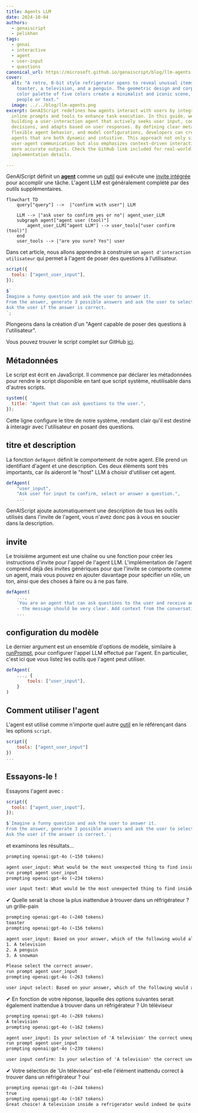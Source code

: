 ```yaml
---
title: Agents LLM
date: 2024-10-04
authors:
  - genaiscript
  - pelikhan
tags:
  - genai
  - interactive
  - agent
  - user-input
  - questions
canonical_url: https://microsoft.github.io/genaiscript/blog/llm-agents
cover:
  alt: "A retro, 8-bit style refrigerator opens to reveal unusual items: a
    toaster, a television, and a penguin. The geometric design and corporate
    color palette of five colors create a minimalist and iconic scene, devoid of
    people or text."
  image: ../../blog/llm-agents.png
excerpt: GenAIScript redefines how agents interact with users by integrating
  inline prompts and tools to enhance task execution. In this guide, we explore
  building a user-interaction agent that actively seeks user input, confirms
  decisions, and adapts based on user responses. By defining clear metadata,
  flexible agent behavior, and model configurations, developers can create
  agents that are both dynamic and intuitive. This approach not only simplifies
  user-agent communication but also emphasizes context-driven interactions for
  more accurate outputs. Check the GitHub link included for real-world
  implementation details.

---
```



<BlogNarration />

GenAIScript définit un [**agent**](../../reference/scripts/agents/) comme un [outil](../../reference/scripts/tools/) qui exécute une [invite intégrée](../../reference/scripts/inline-prompts/) pour accomplir une tâche. L'agent LLM est généralement complété par des outils supplémentaires.

```mermaid
flowchart TD
    query["query"] -->  |"confirm with user"| LLM

    LLM --> |"ask user to confirm yes or no"| agent_user_LLM
    subgraph agent["agent user (tool)"]
        agent_user_LLM["agent LLM"] --> user_tools["user confirm (tool)"]
    end
    user_tools --> |"are you sure? Yes"| user
```

Dans cet article, nous allons apprendre à construire un `agent d'interaction utilisateur` qui permet à l'agent de poser des questions à l'utilisateur.

```js wrap
script({
  tools: ["agent_user_input"],
});

$`
Imagine a funny question and ask the user to answer it.
From the answer, generate 3 possible answers and ask the user to select the correct one.
Ask the user if the answer is correct.
`;
```

Plongeons dans la création d'un "Agent capable de poser des questions à l'utilisateur".

Vous pouvez trouver le script complet sur GitHub [ici](https://github.com/microsoft/genaiscript/blob/main/packages/cli/genaisrc/system.agent_user_input.genai.mts).

## Métadonnées

Le script est écrit en JavaScript. Il commence par déclarer les métadonnées pour rendre le script disponible en tant que script système, réutilisable dans d'autres scripts.

```js title="system.agent_user_input.genai.mjs"
system({
  title: "Agent that can ask questions to the user.",
});
```

Cette ligne configure le titre de notre système, rendant clair qu'il est destiné à interagir avec l'utilisateur en posant des questions.

## titre et description

La fonction `defAgent` définit le comportement de notre agent. Elle prend un identifiant d'agent et une description. Ces deux éléments sont très importants, car ils aideront le "host" LLM à choisir d'utiliser cet agent.

```js wrap
defAgent(
    "user_input",
    "Ask user for input to confirm, select or answer a question.",
    ...
```

GenAIScript ajoute automatiquement une description de tous les outils utilisés dans l'invite de l'agent, vous n'avez donc pas à vous en soucier dans la description.

## invite

Le troisième argument est une chaîne ou une fonction pour créer les instructions d'invite pour l'appel de l'agent LLM. L'implémentation de l'agent comprend déjà des invites génériques pour que l'invite se comporte comme un agent, mais vous pouvez en ajouter davantage pour spécifier un rôle, un ton, ainsi que des choses à faire ou à ne pas faire.

```js wrap
defAgent(
    ...,
    `You are an agent that can ask questions to the user and receive answers. Use the tools to interact with the user.
    - the message should be very clear. Add context from the conversation as needed.`,
    ...
```

## configuration du modèle

Le dernier argument est un ensemble d'options de modèle, similaire à [runPrompt](../../reference/scripts/inline-prompts/), pour configurer l'appel LLM effectué par l'agent. En particulier, c'est ici que vous listez les outils que l'agent peut utiliser.

```js 'tools: ["user_input"]' wrap
defAgent(
    ..., {
        tools: ["user_input"],
    }
)
```

## Comment utiliser l'agent

L'agent est utilisé comme n'importe quel autre [outil](../../reference/scripts/tools/) en le référençant dans les options `script`.

```js 'tools: ["agent_user_input"]'
script({
    tools: ["agent_user_input"]
})
...
```

## Essayons-le !

Essayons l'agent avec :

```js wrap
script({
  tools: ["agent_user_input"],
});

$`Imagine a funny question and ask the user to answer it.
From the answer, generate 3 possible answers and ask the user to select the correct one.
Ask the user if the answer is correct.`;
```

et examinons les résultats...

```txt wrap
prompting openai:gpt-4o (~150 tokens)

agent user_input: What would be the most unexpected thing to find inside a refrigerator?
run prompt agent user_input
prompting openai:gpt-4o (~234 tokens)

user input text: What would be the most unexpected thing to find inside a refrigerator?
```

✔ Quelle serait la chose la plus inattendue à trouver dans un réfrigérateur ? un grille-pain

```txt wrap
prompting openai:gpt-4o (~240 tokens)
toaster
prompting openai:gpt-4o (~156 tokens)

agent user_input: Based on your answer, which of the following would also be unexpected to find inside a refrigerator?
1. A television
2. A penguin
3. A snowman

Please select the correct answer.
run prompt agent user_input
prompting openai:gpt-4o (~263 tokens)

user input select: Based on your answer, which of the following would also be unexpected to find inside a refrigerator?
```

✔ En fonction de votre réponse, laquelle des options suivantes serait également inattendue à trouver dans un réfrigérateur ? Un téléviseur

```txt wrap
prompting openai:gpt-4o (~269 tokens)
A television
prompting openai:gpt-4o (~162 tokens)

agent user_input: Is your selection of 'A television' the correct unexpected item to find inside a refrigerator?
run prompt agent user_input
prompting openai:gpt-4o (~239 tokens)

user input confirm: Is your selection of 'A television' the correct unexpected item to find inside a refrigerator?
```

✔ Votre sélection de 'Un téléviseur' est-elle l'élément inattendu correct à trouver dans un réfrigérateur ? oui

```txt wrap
prompting openai:gpt-4o (~244 tokens)
true
prompting openai:gpt-4o (~167 tokens)
Great choice! A television inside a refrigerator would indeed be quite unexpected.
```
